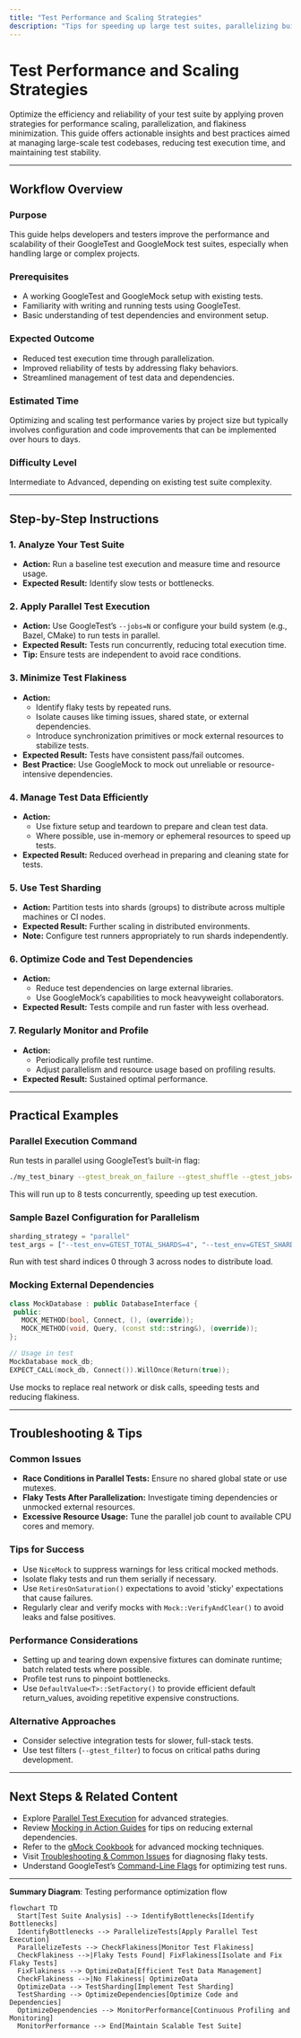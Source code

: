 ```yaml
---
title: "Test Performance and Scaling Strategies"
description: "Tips for speeding up large test suites, parallelizing builds, minimizing flakiness, and using best practices for sustainable testing at scale. Includes advice on managing test data and code dependencies."
---
```


# Test Performance and Scaling Strategies

Optimize the efficiency and reliability of your test suite by applying proven strategies for performance scaling, parallelization, and flakiness minimization. This guide offers actionable insights and best practices aimed at managing large-scale test codebases, reducing test execution time, and maintaining test stability.

---

## Workflow Overview

### Purpose
This guide helps developers and testers improve the performance and scalability of their GoogleTest and GoogleMock test suites, especially when handling large or complex projects.

### Prerequisites
- A working GoogleTest and GoogleMock setup with existing tests.
- Familiarity with writing and running tests using GoogleTest.
- Basic understanding of test dependencies and environment setup.

### Expected Outcome
- Reduced test execution time through parallelization.
- Improved reliability of tests by addressing flaky behaviors.
- Streamlined management of test data and dependencies.

### Estimated Time
Optimizing and scaling test performance varies by project size but typically involves configuration and code improvements that can be implemented over hours to days.

### Difficulty Level
Intermediate to Advanced, depending on existing test suite complexity.

---

## Step-by-Step Instructions

### 1. Analyze Your Test Suite
- **Action:** Run a baseline test execution and measure time and resource usage.
- **Expected Result:** Identify slow tests or bottlenecks.

### 2. Apply Parallel Test Execution
- **Action:** Use GoogleTest’s `--jobs=N` or configure your build system (e.g., Bazel, CMake) to run tests in parallel.
- **Expected Result:** Tests run concurrently, reducing total execution time.
- **Tip:** Ensure tests are independent to avoid race conditions.

### 3. Minimize Test Flakiness
- **Action:**
  - Identify flaky tests by repeated runs.
  - Isolate causes like timing issues, shared state, or external dependencies.
  - Introduce synchronization primitives or mock external resources to stabilize tests.
- **Expected Result:** Tests have consistent pass/fail outcomes.
- **Best Practice:** Use GoogleMock to mock out unreliable or resource-intensive dependencies.

### 4. Manage Test Data Efficiently
- **Action:**
  - Use fixture setup and teardown to prepare and clean test data.
  - Where possible, use in-memory or ephemeral resources to speed up tests.
- **Expected Result:** Reduced overhead in preparing and cleaning state for tests.

### 5. Use Test Sharding
- **Action:** Partition tests into shards (groups) to distribute across multiple machines or CI nodes.
- **Expected Result:** Further scaling in distributed environments.
- **Note:** Configure test runners appropriately to run shards independently.

### 6. Optimize Code and Test Dependencies
- **Action:**
  - Reduce test dependencies on large external libraries.
  - Use GoogleMock’s capabilities to mock heavyweight collaborators.
- **Expected Result:** Tests compile and run faster with less overhead.

### 7. Regularly Monitor and Profile
- **Action:**
  - Periodically profile test runtime.
  - Adjust parallelism and resource usage based on profiling results.
- **Expected Result:** Sustained optimal performance.

---

## Practical Examples

### Parallel Execution Command
Run tests in parallel using GoogleTest’s built-in flag:

```bash
./my_test_binary --gtest_break_on_failure --gtest_shuffle --gtest_jobs=8
```

This will run up to 8 tests concurrently, speeding up test execution.

### Sample Bazel Configuration for Parallelism

```python
sharding_strategy = "parallel"
test_args = ["--test_env=GTEST_TOTAL_SHARDS=4", "--test_env=GTEST_SHARD_INDEX=0"]
```

Run with test shard indices 0 through 3 across nodes to distribute load.

### Mocking External Dependencies

```cpp
class MockDatabase : public DatabaseInterface {
 public:
   MOCK_METHOD(bool, Connect, (), (override));
   MOCK_METHOD(void, Query, (const std::string&), (override));
};

// Usage in test
MockDatabase mock_db;
EXPECT_CALL(mock_db, Connect()).WillOnce(Return(true));
```

Use mocks to replace real network or disk calls, speeding tests and reducing flakiness.

---

## Troubleshooting & Tips

### Common Issues

- **Race Conditions in Parallel Tests:** Ensure no shared global state or use mutexes.
- **Flaky Tests After Parallelization:** Investigate timing dependencies or unmocked external resources.
- **Excessive Resource Usage:** Tune the parallel job count to available CPU cores and memory.

### Tips for Success

- Use `NiceMock` to suppress warnings for less critical mocked methods.
- Isolate flaky tests and run them serially if necessary.
- Use `RetiresOnSaturation()` expectations to avoid 'sticky' expectations that cause failures.
- Regularly clear and verify mocks with `Mock::VerifyAndClear()` to avoid leaks and false positives.

### Performance Considerations

- Setting up and tearing down expensive fixtures can dominate runtime; batch related tests where possible.
- Profile test runs to pinpoint bottlenecks.
- Use `DefaultValue<T>::SetFactory()` to provide efficient default return_values, avoiding repetitive expensive constructions.

### Alternative Approaches

- Consider selective integration tests for slower, full-stack tests.
- Use test filters (`--gtest_filter`) to focus on critical paths during development.

---

## Next Steps & Related Content

- Explore [Parallel Test Execution](https://github.com/google/googletest/blob/main/docs/advanced.md#running-tests-in-parallel) for advanced strategies.
- Review [Mocking in Action Guides](../guides/mocking-in-action) for tips on reducing external dependencies.
- Refer to the [gMock Cookbook](gmock_cook_book.md) for advanced mocking techniques.
- Visit [Troubleshooting & Common Issues](getting-started/quickstart-and-troubleshooting/troubleshooting-validation) for diagnosing flaky tests.
- Understand GoogleTest’s [Command-Line Flags](core-testing-api/test-execution) for optimizing test runs.

---

**Summary Diagram**: Testing performance optimization flow

```mermaid
flowchart TD
  Start[Test Suite Analysis] --> IdentifyBottlenecks[Identify Bottlenecks]
  IdentifyBottlenecks --> ParallelizeTests[Apply Parallel Test Execution]
  ParallelizeTests --> CheckFlakiness[Monitor Test Flakiness]
  CheckFlakiness -->|Flaky Tests Found| FixFlakiness[Isolate and Fix Flaky Tests]
  FixFlakiness --> OptimizeData[Efficient Test Data Management]
  CheckFlakiness -->|No Flakiness| OptimizeData
  OptimizeData --> TestSharding[Implement Test Sharding]
  TestSharding --> OptimizeDependencies[Optimize Code and Dependencies]
  OptimizeDependencies --> MonitorPerformance[Continuous Profiling and Monitoring]
  MonitorPerformance --> End[Maintain Scalable Test Suite]
```
